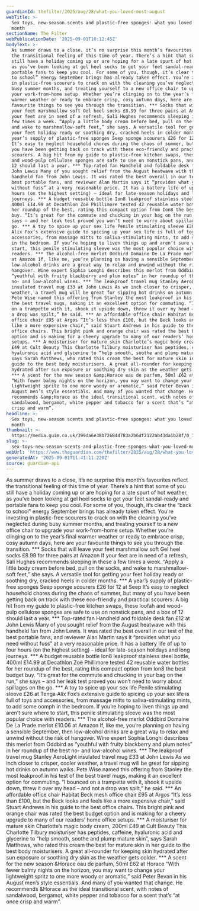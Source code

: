```yaml
---
guardianId: thefilter/2025/aug/28/what-you-loved-most-august
webTitle: >-
  Sex toys, new-season scents and plastic-free sponges: what you loved most this
  month
sectionName: The Filter
webPublicationDate: '2025-09-01T10:12:45Z'
bodyText: >-
  As summer draws to a close, it’s no surprise this month’s favourites reflect
  the transitional feeling of this time of year. There’s a hint that some of you
  still have a holiday coming up or are hoping for a late spurt of hot weather,
  as you’ve been looking at gel heel socks to get your feet sandal-ready and
  portable fans to keep you cool. For some of you, though, it’s clear the “back
  to school” energy September brings has already taken effect. You’re investing
  in plastic-free scourers to crack on with the cleaning you’ve neglected during
  busy summer months, and treating yourself to a new office chair to upgrade
  your work-from-home setup. Whether you’re clinging on to the year’s final
  warmer weather or ready to embrace crisp, cosy autumn days, here are your
  favourite things to see you through the transition. *** Socks that will leave
  your feet marshmallow soft Gel heel socks £8.99 for three pairs at Amazon If
  your feet are in need of a refresh, Sali Hughes recommends sleeping in these a
  few times a week. “Apply a little body cream before bed, pull on the socks,
  and wake to marshmallow-soft feet,” she says. A versatile tool for getting
  your feet holiday ready or soothing dry, cracked heels in colder months. *** A
  year’s supply of plastic-free sponges Seep sponge scourers £26 for 12 at Seep
  It’s easy to neglect household chores during the chaos of summer, but many of
  you have been getting back on track with these eco-friendly and practical
  scourers. A big hit from my guide to plastic-free kitchen swaps, these loofah
  and wood-pulp cellulose sponges are safe to use on nonstick pans, and a box of
  12 should last a year. *** Top-rated fan Handheld and foldable desk fan £12 at
  John Lewis Many of you sought relief from the August heatwave with this
  handheld fan from John Lewis. It was rated the best overall in our test of the
  best portable fans, and reviewer Alan Martin says it “provides what you need
  without fuss” at a very reasonable price. It has a battery life of up to four
  hours (on the highest setting) – ideal for late-season holidays and long
  journeys. *** A budget reusable bottle Ion8 leakproof stainless steel bottle,
  400ml £14.99 at Decathlon Zoë Phillimore tested 42 reusable water bottles for
  her roundup of the best, rating this compact option from Ion8 the best budget
  buy. “It’s great for the commute and chucking in your bag on the run,” she
  says – and her leak test proved you won’t need to worry about spillages on the
  go. *** A toy to spice up your sex life Penile stimulating sleeve £26 at Tenga
  Alix Fox’s extensive guide to spicing up your sex life is full of toys and
  accessories, from massage mitts to saliva-stimulating mints, to add some oomph
  in the bedroom. If you’re hoping to liven things up and aren’t sure where to
  start, this penile stimulating sleeve was the most popular choice with
  readers. *** The alcohol-free merlot Oddbird Domaine De La Prade merlot £10.06
  at Amazon If, like me, you’re planning on having a sensible September, then
  low-alcohol drinks are a great way to relax and unwind without the risk of
  hangover. Wine expert Sophia Longhi describes this merlot from Oddbird as
  “youthful with fruity blackberry and plum notes” in her roundup of the best
  no- and low-alcohol wines. *** The leakproof travel mug Stanley AeroLight
  insulated travel mug £33 at John Lewis As we inch closer to crisper, cooler
  weather, a travel mug will be great for sipping hot drinks on autumn walks.
  Pete Wise named this offering from Stanley the most leakproof in his test of
  the best travel mugs, making it an excellent option for commuting. “I bounced
  on a trampette with it, shook it upside down, threw it over my head – and not
  a drop was spilt,” he said. *** An affordable office chair Habitat Beck mesh
  office chair £95 at Argos “It’s less than £100, but the Beck looks and feels
  like a more expensive chair,” said Stuart Andrews in his guide to the best
  office chairs. This bright pink and orange chair was rated the best budget
  option and is making for a cheery upgrade to many of our readers’ home office
  setups. *** A moisturiser for mature skin Charlotte’s magic body cream, 200ml
  £49 at Cult Beauty This Charlotte Tilbury moisturiser has peptides, caffeine,
  hyaluronic acid and glycerine to “help smooth, soothe and plump mature skin”,
  says Sarah Matthews, who rated this cream the best for mature skin in her
  guide to the best body moisturisers. A great all-rounder for keeping skin
  hydrated after sun exposure or soothing dry skin as the weather gets colder.
  *** A scent for the new season &amp;Horace eau de parfum, 50ml £62 at Horace
  “With fewer balmy nights on the horizon, you may want to change your
  lightweight spritz to one more woody or aromatic,” said Peter Bevan in his
  August men’s style essentials. And many of you wanted that change. He
  recommends &amp;Horace as the ideal transitional scent, with notes of
  sandalwood, bergamot, white pepper and tobacco for a scent that’s “at once
  crisp and warm”.
headline: >-
  Sex toys, new-season scents and plastic-free sponges: what you loved most this
  month
thumbnail: >-
  https://media.guim.co.uk/399da6e38b726844783a2b64f2122ab43da1b28f/0_1_4408_3527/500.jpg
slug: >-
  sex-toys-new-season-scents-and-plastic-free-sponges-what-you-loved-most-this-month
webUrl: 'https://www.theguardian.com/thefilter/2025/aug/28/what-you-loved-most-august'
generatedAt: '2025-09-01T11:41:11.220Z'
source: guardian-api
---
```

As summer draws to a close, it’s no surprise this month’s favourites reflect the transitional feeling of this time of year. There’s a hint that some of you still have a holiday coming up or are hoping for a late spurt of hot weather, as you’ve been looking at gel heel socks to get your feet sandal-ready and portable fans to keep you cool. For some of you, though, it’s clear the “back to school” energy September brings has already taken effect. You’re investing in plastic-free scourers to crack on with the cleaning you’ve neglected during busy summer months, and treating yourself to a new office chair to upgrade your work-from-home setup. Whether you’re clinging on to the year’s final warmer weather or ready to embrace crisp, cosy autumn days, here are your favourite things to see you through the transition. *** Socks that will leave your feet marshmallow soft Gel heel socks £8.99 for three pairs at Amazon If your feet are in need of a refresh, Sali Hughes recommends sleeping in these a few times a week. “Apply a little body cream before bed, pull on the socks, and wake to marshmallow-soft feet,” she says. A versatile tool for getting your feet holiday ready or soothing dry, cracked heels in colder months. *** A year’s supply of plastic-free sponges Seep sponge scourers £26 for 12 at Seep It’s easy to neglect household chores during the chaos of summer, but many of you have been getting back on track with these eco-friendly and practical scourers. A big hit from my guide to plastic-free kitchen swaps, these loofah and wood-pulp cellulose sponges are safe to use on nonstick pans, and a box of 12 should last a year. *** Top-rated fan Handheld and foldable desk fan £12 at John Lewis Many of you sought relief from the August heatwave with this handheld fan from John Lewis. It was rated the best overall in our test of the best portable fans, and reviewer Alan Martin says it “provides what you need without fuss” at a very reasonable price. It has a battery life of up to four hours (on the highest setting) – ideal for late-season holidays and long journeys. *** A budget reusable bottle Ion8 leakproof stainless steel bottle, 400ml £14.99 at Decathlon Zoë Phillimore tested 42 reusable water bottles for her roundup of the best, rating this compact option from Ion8 the best budget buy. “It’s great for the commute and chucking in your bag on the run,” she says – and her leak test proved you won’t need to worry about spillages on the go. *** A toy to spice up your sex life Penile stimulating sleeve £26 at Tenga Alix Fox’s extensive guide to spicing up your sex life is full of toys and accessories, from massage mitts to saliva-stimulating mints, to add some oomph in the bedroom. If you’re hoping to liven things up and aren’t sure where to start, this penile stimulating sleeve was the most popular choice with readers. *** The alcohol-free merlot Oddbird Domaine De La Prade merlot £10.06 at Amazon If, like me, you’re planning on having a sensible September, then low-alcohol drinks are a great way to relax and unwind without the risk of hangover. Wine expert Sophia Longhi describes this merlot from Oddbird as “youthful with fruity blackberry and plum notes” in her roundup of the best no- and low-alcohol wines. *** The leakproof travel mug Stanley AeroLight insulated travel mug £33 at John Lewis As we inch closer to crisper, cooler weather, a travel mug will be great for sipping hot drinks on autumn walks. Pete Wise named this offering from Stanley the most leakproof in his test of the best travel mugs, making it an excellent option for commuting. “I bounced on a trampette with it, shook it upside down, threw it over my head – and not a drop was spilt,” he said. *** An affordable office chair Habitat Beck mesh office chair £95 at Argos “It’s less than £100, but the Beck looks and feels like a more expensive chair,” said Stuart Andrews in his guide to the best office chairs. This bright pink and orange chair was rated the best budget option and is making for a cheery upgrade to many of our readers’ home office setups. *** A moisturiser for mature skin Charlotte’s magic body cream, 200ml £49 at Cult Beauty This Charlotte Tilbury moisturiser has peptides, caffeine, hyaluronic acid and glycerine to “help smooth, soothe and plump mature skin”, says Sarah Matthews, who rated this cream the best for mature skin in her guide to the best body moisturisers. A great all-rounder for keeping skin hydrated after sun exposure or soothing dry skin as the weather gets colder. *** A scent for the new season &amp;Horace eau de parfum, 50ml £62 at Horace “With fewer balmy nights on the horizon, you may want to change your lightweight spritz to one more woody or aromatic,” said Peter Bevan in his August men’s style essentials. And many of you wanted that change. He recommends &amp;Horace as the ideal transitional scent, with notes of sandalwood, bergamot, white pepper and tobacco for a scent that’s “at once crisp and warm”.
